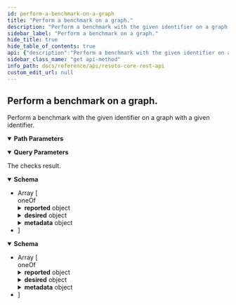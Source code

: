 ```yaml
---
id: perform-a-benchmark-on-a-graph
title: "Perform a benchmark on a graph."
description: "Perform a benchmark with the given identifier on a graph with a given identifier."
sidebar_label: "Perform a benchmark on a graph."
hide_title: true
hide_table_of_contents: true
api: {"description":"Perform a benchmark with the given identifier on a graph with a given identifier.","tags":["report"],"parameters":[{"name":"benchmark","in":"path","description":"The name of the benchmark to perform","schema":{"type":"string"},"example":"aws_cis_1.5","required":true},{"name":"graph_id","in":"path","description":"The id of the graph to perform this operation.","schema":{"type":"string"},"example":"resoto","required":true},{"name":"accounts","description":"Comma separated list of account ids to include in the benchmark.\nIf no value is given, all accounts are included.\n","in":"query","schema":{"type":"string"},"required":false,"explode":false,"example":"123456789012,123456789013"}],"responses":{"200":{"description":"The checks result.","content":{"application/ndjson":{"schema":{"description":"A graph is just an array of nodes and edges","type":"array","items":{"discriminator":{"propertyName":"type","mapping":{"node":{"type":"object","properties":{"id":{"type":"string","description":"The identifier of this node."},"type":{"type":"string"},"reported":{"type":"object","additionalProperties":true,"properties":{"kind":{"type":"string","description":"The kind of this node."}},"example":{"id":"123456","reported":{"kind":"test.person","name":"Batman","city":"Gotham"}},"title":"Node"},"desired":{"type":"object","additionalProperties":true},"metadata":{"type":"object","additionalProperties":true}},"example":{"type":"node","id":"id-in-graph","reported":{"kind":"test.person","name":"Batman","city":"Gotham"},"desired":{"clean":true},"metadata":{"version":1}},"title":"NodeInGraph"},"edge":{"type":"object","properties":{"from":{"description":"The id of node to start from","type":"string"},"to":{"description":"The id of the node to go to","type":"string"},"edge_type":{"description":"The type of this edge","type":"string","enum":["default","delete"]}},"example":{"type":"edge","from":"node_id_of_a_in_graph","to":"node_id_of_b_in_graph","edge_type":"default"},"title":"Edge"}}},"oneOf":[{"type":"object","example":{"type":"node","id":"id-in-graph","reported":{"kind":"test.person","name":"Batman","city":"Gotham"},"desired":{"clean":true},"metadata":{"version":1}},"title":"NodeInGraph"},{"type":"object","example":{"type":"edge","from":"node_id_of_a_in_graph","to":"node_id_of_b_in_graph","edge_type":"default"},"title":"Edge"}]},"title":"Graph"}},"application/json":{"schema":{"description":"A graph is just an array of nodes and edges","type":"array","items":{"discriminator":{"propertyName":"type","mapping":{"node":{"type":"object","properties":{"id":{"type":"string","description":"The identifier of this node."},"type":{"type":"string"},"reported":{"type":"object","additionalProperties":true,"properties":{"kind":{"type":"string","description":"The kind of this node."}},"example":{"id":"123456","reported":{"kind":"test.person","name":"Batman","city":"Gotham"}},"title":"Node"},"desired":{"type":"object","additionalProperties":true},"metadata":{"type":"object","additionalProperties":true}},"example":{"type":"node","id":"id-in-graph","reported":{"kind":"test.person","name":"Batman","city":"Gotham"},"desired":{"clean":true},"metadata":{"version":1}},"title":"NodeInGraph"},"edge":{"type":"object","properties":{"from":{"description":"The id of node to start from","type":"string"},"to":{"description":"The id of the node to go to","type":"string"},"edge_type":{"description":"The type of this edge","type":"string","enum":["default","delete"]}},"example":{"type":"edge","from":"node_id_of_a_in_graph","to":"node_id_of_b_in_graph","edge_type":"default"},"title":"Edge"}}},"oneOf":[{"type":"object","example":{"type":"node","id":"id-in-graph","reported":{"kind":"test.person","name":"Batman","city":"Gotham"},"desired":{"clean":true},"metadata":{"version":1}},"title":"NodeInGraph"},{"type":"object","example":{"type":"edge","from":"node_id_of_a_in_graph","to":"node_id_of_b_in_graph","edge_type":"default"},"title":"Edge"}]},"title":"Graph"}}}}},"method":"get","path":"/report/benchmark/{benchmark}/graph/{graph_id}","servers":[{"url":"https://{host}:{port}","variables":{"host":{"default":"localhost"},"port":{"default":"8900"}}}],"info":{"title":"Resoto Core REST API","version":"V1"},"postman":{"name":"Perform a benchmark on a graph.","description":{"content":"Perform a benchmark with the given identifier on a graph with a given identifier.","type":"text/plain"},"url":{"path":["report","benchmark",":benchmark","graph",":graph_id"],"host":["{{baseUrl}}"],"query":[{"disabled":false,"description":{"content":"Comma separated list of account ids to include in the benchmark.\nIf no value is given, all accounts are included.\n","type":"text/plain"},"key":"accounts","value":""}],"variable":[{"disabled":false,"description":{"content":"(Required) The name of the benchmark to perform","type":"text/plain"},"type":"any","value":"","key":"benchmark"},{"disabled":false,"description":{"content":"(Required) The id of the graph to perform this operation.","type":"text/plain"},"type":"any","value":"","key":"graph_id"}]},"header":[{"key":"Accept","value":"application/ndjson"}],"method":"GET"}}
sidebar_class_name: "get api-method"
info_path: docs/reference/api/resoto-core-rest-api
custom_edit_url: null
---
```



## Perform a benchmark on a graph.

Perform a benchmark with the given identifier on a graph with a given identifier.

<details style={{"marginBottom":"1rem"}} data-collapsed={false} open={true}><summary style={{}}><strong>Path Parameters</strong></summary><div><ul><ParamsItem className={"paramsItem"} param={{"name":"benchmark","in":"path","description":"The name of the benchmark to perform","schema":{"type":"string"},"example":"aws_cis_1.5","required":true}}></ParamsItem><ParamsItem className={"paramsItem"} param={{"name":"graph_id","in":"path","description":"The id of the graph to perform this operation.","schema":{"type":"string"},"example":"resoto","required":true}}></ParamsItem></ul></div></details><details style={{"marginBottom":"1rem"}} data-collapsed={false} open={true}><summary style={{}}><strong>Query Parameters</strong></summary><div><ul><ParamsItem className={"paramsItem"} param={{"name":"accounts","description":"Comma separated list of account ids to include in the benchmark.\nIf no value is given, all accounts are included.\n","in":"query","schema":{"type":"string"},"required":false,"explode":false,"example":"123456789012,123456789013"}}></ParamsItem></ul></div></details><div><ApiTabs><TabItem label={"200"} value={"200"}><div>

The checks result.

</div><div><MimeTabs schemaType={"response"}><TabItem label={"application/ndjson"} value={"application/ndjson"}><SchemaTabs><TabItem label={"Schema"} value={"Schema"}><details style={{}} data-collapsed={false} open={true}><summary style={{"textAlign":"left"}}><strong>Schema</strong></summary><div style={{"textAlign":"left","marginLeft":"1rem"}}></div><ul style={{"marginLeft":"1rem"}}><li><div style={{"fontSize":"var(--ifm-code-font-size)","opacity":"0.6","marginLeft":"-.5rem","paddingBottom":".5rem"}}>Array [</div></li><div><span className={"badge badge--info"}>oneOf</span><SchemaTabs><TabItem label={"NodeInGraph"} value={"0-item-properties"}><SchemaItem collapsible={false} name={"id"} required={false} schemaName={"string"} qualifierMessage={undefined} schema={{"type":"string","description":"The identifier of this node."}}></SchemaItem><SchemaItem collapsible={false} name={"type"} required={false} schemaName={"string"} qualifierMessage={undefined} schema={{"type":"string"}}></SchemaItem><SchemaItem collapsible={true} className={"schemaItem"}><details style={{}}><summary style={{}}><strong>reported</strong><span style={{"opacity":"0.6"}}> object</span></summary><div style={{"marginLeft":"1rem"}}><SchemaItem collapsible={false} name={"kind"} required={false} schemaName={"string"} qualifierMessage={undefined} schema={{"type":"string","description":"The kind of this node."}}></SchemaItem><SchemaItem name={"property name*"} required={false} schemaName={"any"} qualifierMessage={undefined} schema={{"type":"object","additionalProperties":true,"properties":{"kind":{"type":"string","description":"The kind of this node."}},"example":{"id":"123456","reported":{"kind":"test.person","name":"Batman","city":"Gotham"}},"title":"Node"}} collapsible={false} discriminator={false}></SchemaItem></div></details></SchemaItem><SchemaItem collapsible={true} className={"schemaItem"}><details style={{}}><summary style={{}}><strong>desired</strong><span style={{"opacity":"0.6"}}> object</span></summary><div style={{"marginLeft":"1rem"}}><SchemaItem name={"property name*"} required={false} schemaName={"any"} qualifierMessage={undefined} schema={{"type":"object","additionalProperties":true}} collapsible={false} discriminator={false}></SchemaItem></div></details></SchemaItem><SchemaItem collapsible={true} className={"schemaItem"}><details style={{}}><summary style={{}}><strong>metadata</strong><span style={{"opacity":"0.6"}}> object</span></summary><div style={{"marginLeft":"1rem"}}><SchemaItem name={"property name*"} required={false} schemaName={"any"} qualifierMessage={undefined} schema={{"type":"object","additionalProperties":true}} collapsible={false} discriminator={false}></SchemaItem></div></details></SchemaItem></TabItem><TabItem label={"Edge"} value={"1-item-properties"}><SchemaItem collapsible={false} name={"from"} required={false} schemaName={"string"} qualifierMessage={undefined} schema={{"description":"The id of node to start from","type":"string"}}></SchemaItem><SchemaItem collapsible={false} name={"to"} required={false} schemaName={"string"} qualifierMessage={undefined} schema={{"description":"The id of the node to go to","type":"string"}}></SchemaItem><SchemaItem collapsible={false} name={"edge_type"} required={false} schemaName={"string"} qualifierMessage={"**Possible values:** [`default`, `delete`]"} schema={{"description":"The type of this edge","type":"string","enum":["default","delete"]}}></SchemaItem></TabItem></SchemaTabs></div><li><div style={{"fontSize":"var(--ifm-code-font-size)","opacity":"0.6","marginLeft":"-.5rem"}}>]</div></li></ul></details></TabItem><TabItem label={"Example (from schema)"} value={"Example (from schema)"}><ResponseSamples responseExample={"[\n  {\n    \"type\": \"node\",\n    \"id\": \"id-in-graph\",\n    \"reported\": {\n      \"kind\": \"test.person\",\n      \"name\": \"Batman\",\n      \"city\": \"Gotham\"\n    },\n    \"desired\": {\n      \"clean\": true\n    },\n    \"metadata\": {\n      \"version\": 1\n    }\n  },\n  {\n    \"type\": \"edge\",\n    \"from\": \"node_id_of_a_in_graph\",\n    \"to\": \"node_id_of_b_in_graph\",\n    \"edge_type\": \"default\"\n  }\n]"} language={"json"}></ResponseSamples></TabItem></SchemaTabs></TabItem><TabItem label={"application/json"} value={"application/json"}><SchemaTabs><TabItem label={"Schema"} value={"Schema"}><details style={{}} data-collapsed={false} open={true}><summary style={{"textAlign":"left"}}><strong>Schema</strong></summary><div style={{"textAlign":"left","marginLeft":"1rem"}}></div><ul style={{"marginLeft":"1rem"}}><li><div style={{"fontSize":"var(--ifm-code-font-size)","opacity":"0.6","marginLeft":"-.5rem","paddingBottom":".5rem"}}>Array [</div></li><div><span className={"badge badge--info"}>oneOf</span><SchemaTabs><TabItem label={"NodeInGraph"} value={"0-item-properties"}><SchemaItem collapsible={false} name={"id"} required={false} schemaName={"string"} qualifierMessage={undefined} schema={{"type":"string","description":"The identifier of this node."}}></SchemaItem><SchemaItem collapsible={false} name={"type"} required={false} schemaName={"string"} qualifierMessage={undefined} schema={{"type":"string"}}></SchemaItem><SchemaItem collapsible={true} className={"schemaItem"}><details style={{}}><summary style={{}}><strong>reported</strong><span style={{"opacity":"0.6"}}> object</span></summary><div style={{"marginLeft":"1rem"}}><SchemaItem collapsible={false} name={"kind"} required={false} schemaName={"string"} qualifierMessage={undefined} schema={{"type":"string","description":"The kind of this node."}}></SchemaItem><SchemaItem name={"property name*"} required={false} schemaName={"any"} qualifierMessage={undefined} schema={{"type":"object","additionalProperties":true,"properties":{"kind":{"type":"string","description":"The kind of this node."}},"example":{"id":"123456","reported":{"kind":"test.person","name":"Batman","city":"Gotham"}},"title":"Node"}} collapsible={false} discriminator={false}></SchemaItem></div></details></SchemaItem><SchemaItem collapsible={true} className={"schemaItem"}><details style={{}}><summary style={{}}><strong>desired</strong><span style={{"opacity":"0.6"}}> object</span></summary><div style={{"marginLeft":"1rem"}}><SchemaItem name={"property name*"} required={false} schemaName={"any"} qualifierMessage={undefined} schema={{"type":"object","additionalProperties":true}} collapsible={false} discriminator={false}></SchemaItem></div></details></SchemaItem><SchemaItem collapsible={true} className={"schemaItem"}><details style={{}}><summary style={{}}><strong>metadata</strong><span style={{"opacity":"0.6"}}> object</span></summary><div style={{"marginLeft":"1rem"}}><SchemaItem name={"property name*"} required={false} schemaName={"any"} qualifierMessage={undefined} schema={{"type":"object","additionalProperties":true}} collapsible={false} discriminator={false}></SchemaItem></div></details></SchemaItem></TabItem><TabItem label={"Edge"} value={"1-item-properties"}><SchemaItem collapsible={false} name={"from"} required={false} schemaName={"string"} qualifierMessage={undefined} schema={{"description":"The id of node to start from","type":"string"}}></SchemaItem><SchemaItem collapsible={false} name={"to"} required={false} schemaName={"string"} qualifierMessage={undefined} schema={{"description":"The id of the node to go to","type":"string"}}></SchemaItem><SchemaItem collapsible={false} name={"edge_type"} required={false} schemaName={"string"} qualifierMessage={"**Possible values:** [`default`, `delete`]"} schema={{"description":"The type of this edge","type":"string","enum":["default","delete"]}}></SchemaItem></TabItem></SchemaTabs></div><li><div style={{"fontSize":"var(--ifm-code-font-size)","opacity":"0.6","marginLeft":"-.5rem"}}>]</div></li></ul></details></TabItem><TabItem label={"Example (from schema)"} value={"Example (from schema)"}><ResponseSamples responseExample={"[\n  {\n    \"type\": \"node\",\n    \"id\": \"id-in-graph\",\n    \"reported\": {\n      \"kind\": \"test.person\",\n      \"name\": \"Batman\",\n      \"city\": \"Gotham\"\n    },\n    \"desired\": {\n      \"clean\": true\n    },\n    \"metadata\": {\n      \"version\": 1\n    }\n  },\n  {\n    \"type\": \"edge\",\n    \"from\": \"node_id_of_a_in_graph\",\n    \"to\": \"node_id_of_b_in_graph\",\n    \"edge_type\": \"default\"\n  }\n]"} language={"json"}></ResponseSamples></TabItem></SchemaTabs></TabItem></MimeTabs></div></TabItem></ApiTabs></div>
